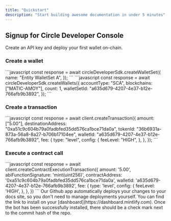 ```yaml
---
title: "Quickstart"
description: "Start building awesome documentation in under 5 minutes"
---
```


## Signup for Circle Developer Console

Create an API key and deploy your first wallet on-chain.

### Create a wallet
<Steps>
  <Step title="Create a wallet set">
```javascript
const response = await circleDeveloperSdk.createWalletSet({
    name: "Entity WalletSet A",
});
```
  </Step>
  <Step title="Create a wallet">
```javascript
const response = await circleDeveloperSdk.createWallets({
  accountType: "SCA",
  blockchains: ["MATIC-AMOY"],
  count: 1,
  walletSetId: "a635d679-4207-4e37-b12e-766afb9b3892",
});
```
  </Step>
</Steps>

### Create a transaction
<Steps>
  <Step title="Send USDC transaction">
```javascript
const response = await client.createTransaction({
  amount: ["5.00"],
  destinationAddress: "0xa51c9c604b79a0fadbfed35dd576ca1bce71da0a",
  tokenId: "36b6931a-873a-56a8-8a27-b706b17104ee",
  walletId: "a635d679-4207-4e37-b12e-766afb9b3892",
  fee: {
    type: "level",
    config: {
      feeLevel: "HIGH",
    },
  },
});
```
  </Step>
</Steps>



### Execute a contract call

<Steps>
  <Step>
```javascript
const response = await client.createContractExecutionTransaction({
  amount: '5.00',
  abiFunctionSignature: 'mint(uint256)',
  contractAddress: '0xa51c9c604b79a0fadbfed35dd576ca1bce71da0a',
  walletId: 'a635d679-4207-4e37-b12e-766afb9b3892',
  fee: {
    type: 'level',
    config: {
      feeLevel: 'HIGH',
    },
  },
})
```
  </Step>
</Steps>

<AccordionGroup>
  <Accordion title="Clone USDC transfer example" icon="code">
    Our Github app automatically deploys your changes to your docs site, so you
    don't need to manage deployments yourself. You can find the link to install on
    your [dashboard](https://dashboard.mintlify.com). Once the bot has been
    successfully installed, there should be a check mark next to the commit hash
    of the repo.
  </Accordion>
</AccordionGroup>